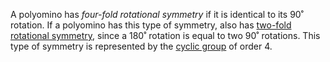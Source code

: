 A polyomino has _four-fold rotational symmetry_ if it is identical to its 90˚ rotation. If a polyomino has this type of symmetry, also has [two-fold rotational symmetry](/symmetry/rot), since a 180˚ rotation is equal to two 90˚ rotations. This type of symmetry is represented by the [cyclic group][cyclic] of order 4.

[cyclic]: https://en.wikipedia.org/wiki/Cyclic_group
